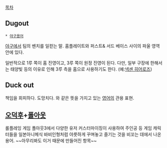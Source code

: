 [[목차]]
== Dugout ==
 * [[야구용어]]

[[야구]]에서 팀의 벤치를 일컫는 말. 홈플레이트와 퍼스트& 서드 베이스 사이의 파울 영역안에 있다.

일반적으로 1루 쪽이 홈 진영이고, 3루 쪽이 원정 진영이 된다. 다만, 일부 구장에 한해서는 태양빛 등의 이유로 인해 3루 측을 홈으로 사용하기도 한다. (예:[[넥센 히어로즈]])
== Duck out ==
책임을 회피하다. 도망치다. 와 같은 뜻을 가지고 있는 [[영어]]의 관용 표현.

== [[오덕후]]+[[폴아웃]] ==
롤플레잉 게임 폴아웃3에서 다양한 유저 커스터마이징이 사용하여 주인공 등 게임 캐릭터들을 일본아니메식 바비인형처럼 야릇하게 꾸며놓고 즐기는 것을 비꼬는 데에서 나온 용어. ~~아무리봐도 이거 때문에 만들어진 항목~~
